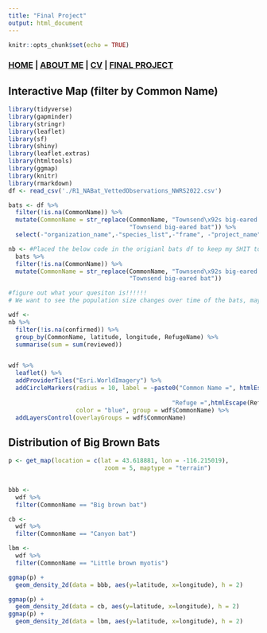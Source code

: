 ```yaml
---
title: "Final Project"
output: html_document
---
```


```r
knitr::opts_chunk$set(echo = TRUE)
```

### [HOME](https://chandlerhaut.github.io/) | [ABOUT ME](https://chandlerhaut.github.io/about_me/) | [CV](https://chandlerhaut.github.io/about_me/CV.pdf) | [FINAL PROJECT](https://chandlerhaut.github.io/Final_Project/)

## Interactive Map (filter by Common Name)

```r

library(tidyverse)
library(gapminder)
library(stringr)
library(leaflet)
library(sf)
library(shiny)
library(leaflet.extras)
library(htmltools)
library(ggmap)
library(knitr)
library(rmarkdown)
df <- read_csv('./R1_NABat_VettedObservations_NWRS2022.csv')

bats <- df %>% 
  filter(!is.na(CommonName)) %>% 
  mutate(CommonName = str_replace(CommonName, "Townsend\x92s big-eared bat", 
                                  "Townsend big-eared bat")) %>% 
  select(-"organization_name",-"species_list",-"frame", -"project_name")

nb <- #Placed the below code in the origianl bats df to keep my SHIT together
  bats %>% 
  filter(!is.na(CommonName)) %>% 
  mutate(CommonName = str_replace(CommonName, "Townsend\x92s big-eared bat", 
                                  "Townsend big-eared bat"))

#figure out what your quesiton is!!!!!!
# We want to see the population size changes over time of the bats, maybe use the animate

wdf <- 
nb %>% 
  filter(!is.na(confirmed)) %>% 
  group_by(CommonName, latitude, longitude, RefugeName) %>% 
  summarise(sum = sum(reviewed))


wdf %>% 
  leaflet() %>% 
  addProviderTiles("Esri.WorldImagery") %>% 
  addCircleMarkers(radius = 10, label = ~paste0("Common Name =", htmlEscape(CommonName),
                                              
                                              "Refuge =",htmlEscape(RefugeName)),
                   color = "blue", group = wdf$CommonName) %>% 
  addLayersControl(overlayGroups = wdf$CommonName)
```

## Distribution of Big Brown Bats


```r
p <- get_map(location = c(lat = 43.618881, lon = -116.215019), 
                           zoom = 5, maptype = "terrain")

  
bbb <- 
  wdf %>% 
  filter(CommonName == "Big brown bat")

cb <- 
  wdf %>% 
  filter(CommonName == "Canyon bat") 

lbm <- 
  wdf %>% 
  filter(CommonName == "Little brown myotis") 

ggmap(p) +
  geom_density_2d(data = bbb, aes(y=latitude, x=longitude), h = 2)
```

```r
ggmap(p) +
  geom_density_2d(data = cb, aes(y=latitude, x=longitude), h = 2)
ggmap(p) +
  geom_density_2d(data = lbm, aes(y=latitude, x=longitude), h = 2)
```

